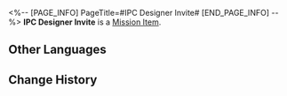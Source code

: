 <%-- [PAGE_INFO]
PageTitle=#IPC Designer Invite#
[END_PAGE_INFO] --%>
{{Item Infobox
|id          = 140175
|image       = Item IPC Designer Invite.png
|type        = Mission Item
|invCategory = Missions
|rarity      = 3
|effect      = 
|description = An invitation for joining the Interastral Peace Corporation as a designer. Enthusiastic, cordial, with an astonishing salary offer.
}}
{{Description|''"Congratulations, Designer Ryan. We warmly invite you to join the IPC Technology Department."''}}
'''IPC Designer Invite''' is a [[Mission Item]].

==Other Languages==
{{Other Languages
|en   = IPC Designer Invite
|zhs  = 设计师入职邀请函
|zht  = 設計師入職邀請函
|ja   = 設計者入社招待状
|ko   = 설계사 초빙 서류
|es   = Invitación para trabajar como diseñador
|fr   = Invitation pour concepteur de la CPI
|ru   = Приглашение на должность инженера от КММ
|th   = จดหมายเชิญนักออกแบบเข้าทำงาน
|vi   = Thư Mời Nhận Việc Nhà Thiết Kế
|de   = IFK-Einladung für Designer
|id   = Surat Undangan Desainer IPC
|pt   = Convite de Projetista da CPI
}}

==Change History==
{{Change History|2.0}}